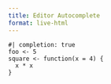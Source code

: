 ```yaml
---
title: Editor Autocomplete
format: live-html
---
```


```webr
#| completion: true
foo <- 5
square <- function(x = 4) {
  x * x
}
```

